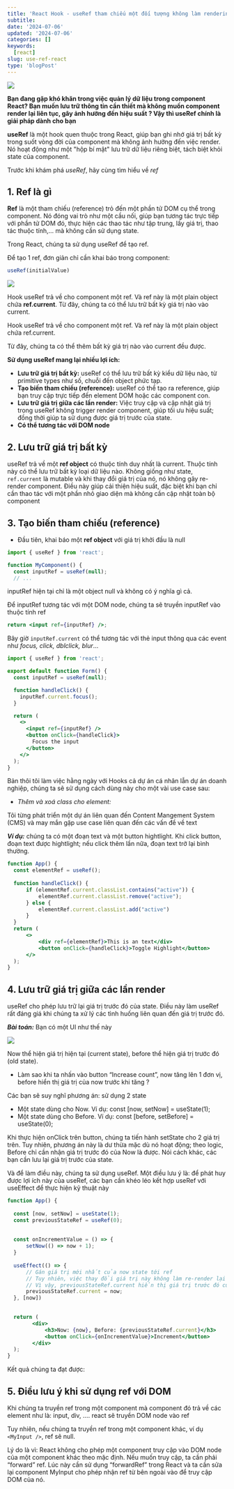 ```yaml
---
title: 'React Hook - useRef tham chiếu một đối tượng không làm rendering component'
subtitle: 
date: '2024-07-06'
updated: '2024-07-06'
categories: []
keywords:
  [react]
slug: use-ref-react
type: 'blogPost'
---
```

![](https://res.cloudinary.com/anhchangtoanhoc97/image/upload/v1720534706/Blogs/useRef/images_bgu9ok.jpg)

**Bạn đang gặp khó khăn trong việc quản lý dữ liệu trong component React? Bạn muốn lưu trữ thông tin cần thiết mà không muốn component render lại liên tục, gây ảnh hưởng đến hiệu suất ? Vậy thì useRef chính là giải pháp dành cho bạn**

**useRef** là một hook quen thuộc trong React, giúp bạn ghi nhớ giá trị bất kỳ trong suốt vòng đời của component mà không ảnh hưởng đến việc render. Nó hoạt động như một "hộp bí mật" lưu trữ dữ liệu riêng biệt, tách biệt khỏi state của component.

Trước khi khám phá *useRef*, hãy cùng tìm hiểu về *ref*

## 1. Ref là gì

**Ref** là một tham chiếu (reference) trỏ đến một phần tử DOM cụ thể trong component. Nó đóng vai trò như một cầu nối, giúp bạn tương tác trực tiếp với phần tử DOM đó, thực hiện các thao tác như tập trung, lấy giá trị, thao tác thuộc tính,... mà không cần sử dụng state.

Trong React, chúng ta sử dụng useRef để tạo ref.

Để tạo 1 ref, đơn giản chỉ cần khai báo trong component:

```jsx
useRef(initialValue)
```

![](https://res.cloudinary.com/anhchangtoanhoc97/image/upload/v1720535563/Blogs/useRef/Untitled_r1f8zh.png)

Hook useRef trả về cho component một ref. Và ref này là một plain object chứa **ref.current**. Từ đây, chúng ta có thể lưu trữ bất kỳ giá trị nào vào current.


Hook useRef trả về cho component một ref. Và ref này là một plain object chứa ref.current.

Từ đây, chúng ta có thể thêm bất kỳ giá trị nào vào current đều được.

**Sử dụng useRef mang lại nhiều lợi ích:**

- **Lưu trữ giá trị bất kỳ:** useRef có thể lưu trữ bất kỳ kiểu dữ liệu nào, từ primitive types như số, chuỗi đến object phức tạp.
- **Tạo biến tham chiếu (reference):** useRef có thể tạo ra reference, giúp bạn truy cập trực tiếp đến element DOM hoặc các component con.
- **Lưu trữ giá trị giữa các lần render:** Việc truy cập và cập nhật giá trị trong useRef không trigger render component, giúp tối ưu hiệu suất; đồng thời giúp ta sử dụng được giá trị trước của state.
- **Có thể tương tác với DOM node**

## 2. Lưu trữ giá trị bất kỳ

useRef trả về một **ref object** có thuộc tính duy nhất là current. Thuộc tính này có thể lưu trữ bất kỳ loại dữ liệu nào. Không giống như state, `ref.current` là mutable và khi thay đổi giá trị của nó, nó không gây re-render component. Điều này giúp cải thiện hiệu suất, đặc biệt khi bạn chỉ cần thao tác với một phần nhỏ giao diện mà không cần cập nhật toàn bộ component


## 3. Tạo biến tham chiếu (reference)

- Đầu tiên, khai báo một **ref object** với giá trị khởi đầu là null

```jsx
import { useRef } from 'react';

function MyComponent() {
  const inputRef = useRef(null);
  // ...
```

inputRef hiện tại chỉ là một object null và không có ý nghĩa gì cả.

Để inputRef tương tác với một DOM node, chúng ta sẽ truyền inputRef vào thuộc tính ref

```jsx
return <input ref={inputRef} />;
```

Bây giờ `inputRef.current` có thể tương tác với thẻ input thông qua các event  như *focus, click, dblclick, blur*…

```jsx
import { useRef } from 'react';

export default function Form() {
  const inputRef = useRef(null);

  function handleClick() {
    inputRef.current.focus();
  }

  return (
    <>
      <input ref={inputRef} />
      <button onClick={handleClick}>
        Focus the input
      </button>
    </>
  );
}
```

Bản thôi tôi làm việc hằng ngày với Hooks cả dự án cá nhân lẫn dự án doanh nghiệp, chúng ta sẽ sử dụng cách dùng này cho một vài use case sau:

- *Thêm và xoá class cho element:*

Tôi từng phát triển một dự án liên quan đến Content Mangement System (CMS) và may mắn gặp use case liên quan đến các vấn đề về text

***Ví dụ:*** chúng ta có một đoạn text và một button hightlight. Khi click button, đoạn text được hightlight; nếu click thêm lần nữa, đoạn text trở lại bình thường.


<VideoPlayer
  src="https://res.cloudinary.com/anhchangtoanhoc97/video/upload/v1720535570/Blogs/useRef/React_App_-_Google_Chrome_2024-02-14_00-45-42_zbbiwh.mp4"
  autoPlay
  muted
  loop
  controls={true}
  width={700}
  height={445}
/>

```jsx
function App() {
  const elementRef = useRef();
  
  function handleClick() {
      if (elementRef.current.classList.contains("active")) {
          elementRef.current.classList.remove("active");
      } else {
          elementRef.current.classList.add("active")
      }
  }
  return (
      <>
          <div ref={elementRef}>This is an text</div>
          <button onClick={handleClick}>Toggle Highlight</button>
      </>
  );
}
```


## 4. Lưu trữ giá trị giữa các lần render

useRef cho phép lưu trữ lại giá trị trước đó của state. Điều này làm useRef rất đáng giá khi chúng ta xử lý các tình huống liên quan đến giá trị trước đó.

***Bài toán:*** Bạn có một UI như thế này

![](https://res.cloudinary.com/anhchangtoanhoc97/image/upload/v1720535562/Blogs/useRef/Untitled_1_byypki.png)

Now thể hiện giá trị hiện tại (current state), before thể hiện giá trị trước đó (old state).

- Làm sao khi ta nhấn vào button “Increase count”, now tăng lên 1 đơn vị, before hiển thị giá trị của now trước khi tăng ? 

Các bạn sẽ suy nghĩ phương án: sử dụng 2 state

- Một state dùng cho Now. Ví dụ: const [now, setNow] = useState(1);
- Một state dùng cho Before. Ví dụ: const [before, setBefore] = useState(0);

Khi thực hiện onClick trên button, chúng ta tiến hành setState cho 2 giá trị trên. Tuy nhiên, phương án này là dư thừa mặc dù nó hoạt động; theo logic, Before chỉ cần nhận giá trị trước đó của Now là được. Nói cách khác, các bạn cần lưu lại giá trị trước của state.

Và để làm điều này, chúng ta sử dụng useRef. Một điều lưu ý là: để phát huy được lợi ích này của useRef, các bạn cần khéo léo kết hợp useRef với useEffect để thực hiện kỹ thuật này

```jsx
function App() {
    
  const [now, setNow] = useState(1);  
  const previousStateRef = useRef(0);
  
  
  const onIncrementValue = () => {
      setNow(() => now + 1);
  }
  
  useEffect(() => {
      // Gán giá trị mới nhất của now state tới ref
      // Tuy nhiên, việc thay đổi giá trị này không làm re-render lại app
      // Vì vậy, previousStateRef.current hiển thị giá trị trước đó của state
      previousStateRef.current = now;
  }, [now])
    

  return (
        <div>
            <h3>Now: {now}, Before: {previousStateRef.current}</h3>
            <button onClick={onIncrementValue}>Increment</button>
        </div>        
  );
}
```

Kết quả chúng ta đạt được:

<VideoPlayer
  src="https://res.cloudinary.com/anhchangtoanhoc97/video/upload/v1720535567/Blogs/useRef/bandicam_2024-02-14_10-48-38-728_rjsl1z.mp4"
  autoPlay
  muted
  loop
  controls={true}
  width={700}
  height={445}
/>

## 5. Điều lưu ý khi sử dụng ref với DOM

Khi chúng ta truyền ref trong một component mà component đó trả về các element như là: input, div, …. react sẽ truyền DOM node vào ref

Tuy nhiên, nếu chúng ta truyền ref trong một component khác, ví dụ `<MyInput />`, ref sẽ null.

Lý do là vì: React không cho phép một component truy cập vào DOM node của một component khác theo mặc định. Nếu muốn truy cập, ta cần phải “forward” ref. Lúc này cần sử dụng “forwardRef” trong React và ta cần sửa lại component MyInput cho phép nhận ref từ bên ngoài vào để truy cập DOM của nó.